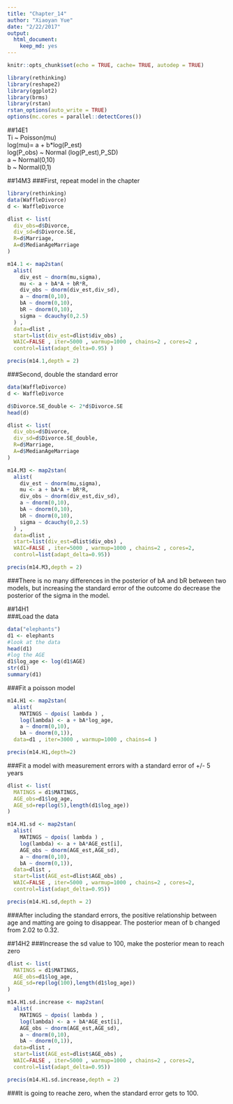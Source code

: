 ```yaml
---
title: "Chapter_14"
author: "Xiaoyan Yue"
date: "2/22/2017"
output: 
  html_document: 
    keep_md: yes
---
```


```r
knitr::opts_chunk$set(echo = TRUE, cache= TRUE, autodep = TRUE)

library(rethinking)
library(reshape2)
library(ggplot2)
library(brms)
library(rstan)
rstan_options(auto_write = TRUE)
options(mc.cores = parallel::detectCores())
```

##14E1  
Ti ~ Poisson(mu)  
log(mu)= a + b*log(P_est)  
log(P_obs) ~ Normal (log(P_est),P_SD)  
a ~ Normal(0,10)  
b ~ Normal(0,1)


##14M3
###First, repeat model in the chapter
```r
library(rethinking)
data(WaffleDivorce)
d <- WaffleDivorce

dlist <- list(
  div_obs=d$Divorce,
  div_sd=d$Divorce.SE,
  R=d$Marriage,
  A=d$MedianAgeMarriage
)

m14.1 <- map2stan(
  alist(
    div_est ~ dnorm(mu,sigma),
    mu <- a + bA*A + bR*R,
    div_obs ~ dnorm(div_est,div_sd),
    a ~ dnorm(0,10),
    bA ~ dnorm(0,10),
    bR ~ dnorm(0,10),
    sigma ~ dcauchy(0,2.5)
  ) ,
  data=dlist ,
  start=list(div_est=dlist$div_obs) ,
  WAIC=FALSE , iter=5000 , warmup=1000 , chains=2 , cores=2 ,
  control=list(adapt_delta=0.95) )

precis(m14.1,depth = 2)
```

###Second, double the standard error
```r
data(WaffleDivorce)
d <- WaffleDivorce

d$Divorce.SE_double <- 2*d$Divorce.SE
head(d)

dlist <- list(
  div_obs=d$Divorce,
  div_sd=d$Divorce.SE_double,
  R=d$Marriage,
  A=d$MedianAgeMarriage
)

m14.M3 <- map2stan(
  alist(
    div_est ~ dnorm(mu,sigma),
    mu <- a + bA*A + bR*R,
    div_obs ~ dnorm(div_est,div_sd),
    a ~ dnorm(0,10),
    bA ~ dnorm(0,10),
    bR ~ dnorm(0,10),
    sigma ~ dcauchy(0,2.5)
  ) ,
  data=dlist ,
  start=list(div_est=dlist$div_obs) ,
  WAIC=FALSE , iter=5000 , warmup=1000 , chains=2 , cores=2,
  control=list(adapt_delta=0.95))

precis(m14.M3,depth = 2)
```
  
###There is no many differences in the posterior of bA and bR between two models, but increasing the standard error of the outcome do decrease the posterior of the sigma in the model.


##14H1  
###Load the data
```r
data("elephants")
d1 <- elephants
#look at the data
head(d1)
#log the AGE
d1$log_age <- log(d1$AGE)
str(d1)
summary(d1)
```
  
###Fit a poisson model
```r
m14.H1 <- map2stan(
  alist(
    MATINGS ~ dpois( lambda ) ,
    log(lambda) <- a + bA*log_age,
    a ~ dnorm(0,10),
    bA ~ dnorm(0,1)),
  data=d1 , iter=3000 , warmup=1000 , chains=4 )

precis(m14.H1,depth=2)
```
###Fit a model with measurement errors with a standard error of +/- 5 years
```r
dlist <- list(
  MATINGS = d1$MATINGS,
  AGE_obs=d1$log_age,
  AGE_sd=rep(log(5),length(d1$log_age))
)

m14.H1.sd <- map2stan(
  alist(
    MATINGS ~ dpois( lambda ) ,
    log(lambda) <- a + bA*AGE_est[i],
    AGE_obs ~ dnorm(AGE_est,AGE_sd),
    a ~ dnorm(0,10),
    bA ~ dnorm(0,1)),
  data=dlist ,
  start=list(AGE_est=dlist$AGE_obs) ,
  WAIC=FALSE , iter=5000 , warmup=1000 , chains=2 , cores=2,
  control=list(adapt_delta=0.95))

precis(m14.H1.sd,depth = 2)

```
  
###After including the standard errors, the positive relationship between age and matting are going to disappear. The posterior mean of b changed from 2.02 to 0.32.  

  
##14H2
###Increase the sd value to 100, make the posterior mean to reach zero 
```r
dlist <- list(
  MATINGS = d1$MATINGS,
  AGE_obs=d1$log_age,
  AGE_sd=rep(log(100),length(d1$log_age))
)

m14.H1.sd.increase <- map2stan(
  alist(
    MATINGS ~ dpois( lambda ) ,
    log(lambda) <- a + bA*AGE_est[i],
    AGE_obs ~ dnorm(AGE_est,AGE_sd),
    a ~ dnorm(0,10),
    bA ~ dnorm(0,1)),
  data=dlist ,
  start=list(AGE_est=dlist$AGE_obs) ,
  WAIC=FALSE , iter=5000 , warmup=1000 , chains=2 , cores=2,
  control=list(adapt_delta=0.95))

precis(m14.H1.sd.increase,depth = 2)
```
  
###It is going to reache zero, when the standard error gets to 100.

